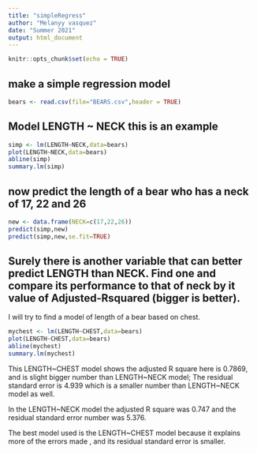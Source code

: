 ```yaml
---
title: "simpleRegress"
author: "Melanyy vasquez"
date: "Summer 2021"
output: html_document
---
```


```r
knitr::opts_chunk$set(echo = TRUE)
```

## make a simple regression model

```r
bears <- read.csv(file="BEARS.csv",header = TRUE)
```

## Model LENGTH ~ NECK  this is an example  

```r
simp <- lm(LENGTH~NECK,data=bears)
plot(LENGTH~NECK,data=bears)
abline(simp)
summary.lm(simp)
```

## now predict the length of a bear who has a neck of 17, 22 and 26


```r
new <- data.frame(NECK=c(17,22,26))
predict(simp,new)
predict(simp,new,se.fit=TRUE)
```
## Surely there is another variable that can better predict LENGTH than NECK. Find one and compare its performance to that of neck by it value of Adjusted-Rsquared (bigger is better).

I will try to find a model of length of a bear based on chest. 


```r
mychest <- lm(LENGTH~CHEST,data=bears)
plot(LENGTH~CHEST,data=bears)
abline(mychest)
summary.lm(mychest)
```

This LENGTH~CHEST model shows the adjusted R square here is 0.7869, and is slight bigger number than LENGTH~NECK model; The residual standard error is 4.939 which is a smaller number than LENGTH~NECK model as well.

In the LENGTH~NECK model the adjusted R square was 0.747 and the residual standard error number was 5.376. 

The best model used is the LENGTH~CHEST model because it explains more of the errors made , and its residual standard error is smaller.



